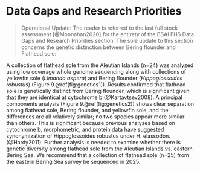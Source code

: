 # Data Gaps and Research Priorities 
> Operational Update: The reader is referred to the last full stock assessment [@Monnahan2020] for the entirety of the BSAI FHS Data Gaps and Research Priorities section. The sole update to this section concerns the genetic distinction between Bering flounder and Flathead sole:

A collection of flathead sole from the Aleutian Islands (n=24) was analyzed using low coverage whole genome sequencing along with collections of yellowfin sole (*Limanda aspera*) and Bering flounder (*Hippoglossoides robustus*) (Figure 9.\@ref(fig:genetics1)). Results confirmed that flathead sole is genetically distinct from Bering flounder, which is significant given that they are identical at cytochrome b (@Kartavtsev2008). A principal components analysis (Figure 9.\@ref(fig:genetics2)) shows clear separation among flathead sole, Bering flounder, and yellowfin sole, and the differences are all relatively similar; no two species appear more similar than others. This is significant because previous analyses based on cytochrome b, morphometric, and protein data have suggested synonymization of Hippoglossoides robustus under H. elassodon. (@Hardy2011). Further analysis is needed to examine whether there is genetic diversity among flathead sole from the Aleutian Islands vs. eastern Bering Sea. We recommend that a collection of flathead sole (n=25) from the eastern Bering Sea survey be sequenced in 2025.
